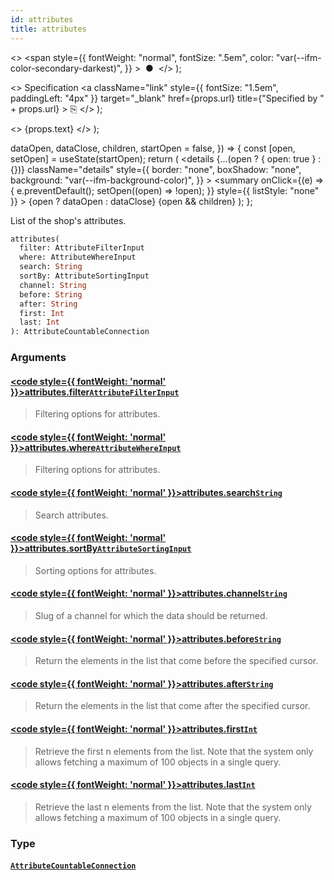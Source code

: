 ```yaml
---
id: attributes
title: attributes
---
```


  <>
    <span
      style={{
        fontWeight: "normal",
        fontSize: ".5em",
        color: "var(--ifm-color-secondary-darkest)",
      }}
    >
      &nbsp;●&nbsp;
    </span>
  </>
);

  <>
    Specification
    <a
      className="link"
      style={{ fontSize: "1.5em", paddingLeft: "4px" }}
      target="\_blank"
      href={props.url}
      title={"Specified by " + props.url}
    >
      ⎘
    </a>
  </>
);

  <>
    <span className={props.class}>{props.text}</span>
  </>
);


  dataOpen,
  dataClose,
  children,
  startOpen = false,
}) => {
  const [open, setOpen] = useState(startOpen);
  return (
    <details
      {...(open ? { open: true } : {})}
      className="details"
      style={{
        border: "none",
        boxShadow: "none",
        background: "var(--ifm-background-color)",
      }}
    >
      <summary
        onClick={(e) => {
          e.preventDefault();
          setOpen((open) => !open);
        }}
        style={{ listStyle: "none" }}
      >
        {open ? dataOpen : dataClose}
      </summary>
      {open && children}
    </details>
  );
};

List of the shop's attributes.

```graphql
attributes(
  filter: AttributeFilterInput
  where: AttributeWhereInput
  search: String
  sortBy: AttributeSortingInput
  channel: String
  before: String
  after: String
  first: Int
  last: Int
): AttributeCountableConnection
```

### Arguments

#### [<code style={{ fontWeight: 'normal' }}>attributes.<b>filter</b></code>](#)<Bullet />[`AttributeFilterInput`](../../../api-storefront/attributes/inputs/attribute-filter-input) <Badge class="badge badge--secondary" text="input"/> <Badge class="badge badge--secondary" text="attributes"/>

> Filtering options for attributes.

#### [<code style={{ fontWeight: 'normal' }}>attributes.<b>where</b></code>](#)<Bullet />[`AttributeWhereInput`](../../../api-storefront/attributes/inputs/attribute-where-input) <Badge class="badge badge--secondary" text="input"/> <Badge class="badge badge--secondary" text="attributes"/>

> Filtering options for attributes.
>
> <Badge text="Added in Saleor 3.11" class="secondary margin-bottom--sm" />

#### [<code style={{ fontWeight: 'normal' }}>attributes.<b>search</b></code>](#)<Bullet />[`String`](../../../api-storefront/miscellaneous/scalars/string) <Badge class="badge badge--secondary" text="scalar"/> <Badge class="badge badge--secondary" text="miscellaneous"/>

> Search attributes.
>
> <Badge text="Added in Saleor 3.11" class="secondary margin-bottom--sm" />
>
> <FeaturePreview />

#### [<code style={{ fontWeight: 'normal' }}>attributes.<b>sortBy</b></code>](#)<Bullet />[`AttributeSortingInput`](../../../api-storefront/attributes/inputs/attribute-sorting-input) <Badge class="badge badge--secondary" text="input"/> <Badge class="badge badge--secondary" text="attributes"/>

> Sorting options for attributes.

#### [<code style={{ fontWeight: 'normal' }}>attributes.<b>channel</b></code>](#)<Bullet />[`String`](../../../api-storefront/miscellaneous/scalars/string) <Badge class="badge badge--secondary" text="scalar"/> <Badge class="badge badge--secondary" text="miscellaneous"/>

> Slug of a channel for which the data should be returned.

#### [<code style={{ fontWeight: 'normal' }}>attributes.<b>before</b></code>](#)<Bullet />[`String`](../../../api-storefront/miscellaneous/scalars/string) <Badge class="badge badge--secondary" text="scalar"/> <Badge class="badge badge--secondary" text="miscellaneous"/>

> Return the elements in the list that come before the specified cursor.

#### [<code style={{ fontWeight: 'normal' }}>attributes.<b>after</b></code>](#)<Bullet />[`String`](../../../api-storefront/miscellaneous/scalars/string) <Badge class="badge badge--secondary" text="scalar"/> <Badge class="badge badge--secondary" text="miscellaneous"/>

> Return the elements in the list that come after the specified cursor.

#### [<code style={{ fontWeight: 'normal' }}>attributes.<b>first</b></code>](#)<Bullet />[`Int`](../../../api-storefront/miscellaneous/scalars/int) <Badge class="badge badge--secondary" text="scalar"/> <Badge class="badge badge--secondary" text="miscellaneous"/>

> Retrieve the first n elements from the list. Note that the system only allows fetching a maximum of 100 objects in a single query.

#### [<code style={{ fontWeight: 'normal' }}>attributes.<b>last</b></code>](#)<Bullet />[`Int`](../../../api-storefront/miscellaneous/scalars/int) <Badge class="badge badge--secondary" text="scalar"/> <Badge class="badge badge--secondary" text="miscellaneous"/>

> Retrieve the last n elements from the list. Note that the system only allows fetching a maximum of 100 objects in a single query.

### Type

#### [`AttributeCountableConnection`](../../../api-storefront/attributes/objects/attribute-countable-connection) <Badge class="badge badge--secondary" text="object"/> <Badge class="badge badge--secondary" text="attributes"/>

>

